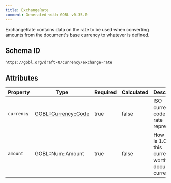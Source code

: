 ```yaml
---
title: ExchangeRate
comment: Generated with GOBL v0.35.0
---
```


ExchangeRate contains data on the rate to be used when converting amounts from the document's base currency to whatever is defined.

## Schema ID

`https://gobl.org/draft-0/currency/exchange-rate`

## Attributes

| Property   | Type                                           | Required | Calculated | Description                                                        |
|------------|------------------------------------------------|----------|------------|--------------------------------------------------------------------|
| `currency` | [GOBL::Currency::Code](/draft-0/currency/code) | true     | false      | ISO currency code this rate represents.                            |
| `amount`   | GOBL::Num::Amount                              | true     | false      | How much is 1.00 of this currency worth in the documents currency. |

